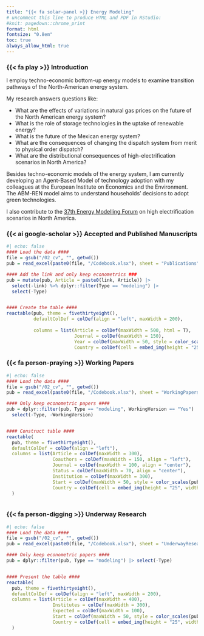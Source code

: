 ```yaml
---
title: "{{< fa solar-panel >}} Energy Modeling"
# uncomment this line to produce HTML and PDF in RStudio:
#knit: pagedown::chrome_print
format: html
fontsize: "0.8em"
toc: true
always_allow_html: true
---
```


### {{< fa play >}} Introduction

I employ techno-economic bottom-up energy models to examine transition pathways of the North-American energy system.

My research answers questions like:

-   What are the effects of variations in natural gas prices on the future of the North American energy system?
-   What is the role of storage technologies in the uptake of renewable energy?
-   What is the future of the Mexican energy system?
-   What are the consequences of changing the dispatch system from merit to physical order dispatch?
-   What are the distributional consequences of high-electrification scenarios in North America?

Besides techno-economic models of the energy system, I am currently developing an Agent-Based Model of technology adoption with my colleagues at the European Institute on Economics and the Environment. The ABM-REN model aims to understand households' decisions to adopt green technologies.

I also contribute to the [37th Energy Modelling Forum](https://emf.stanford.edu/emf-37-deep-decarbonization-high-electrificatio-scenarios-north-america) on high electrification scenarios in North America.

### {{< ai google-scholar >}} Accepted and Published Manuscripts

```r
#| echo: false 
#### Load the data ####
file = gsub("/02_cv", "", getwd())
pub = read_excel(paste0(file, "/Codebook.xlsx"), sheet = "Publications")

#### Add the link and only keep econometrics ###
pub = mutate(pub, Article = paste0(link, Article)) |> 
  select(-link) %>% dplyr::filter(Type == "modeling") |> 
  select(-Type)


#### Create the table ####
reactable(pub, theme = fivethirtyeight(),
          defaultColDef = colDef(align = "left", maxWidth = 200), 
          
          columns = list(Article = colDef(maxWidth = 500, html = T), 
                         Journal = colDef(maxWidth = 150), 
                         Year = colDef(maxWidth = 50, style = color_scales(pub, colors = c("gray", "#0b263d"))), 
                         Country = colDef(cell = embed_img(height = "25", width = "25"), maxWidth = 100, align = "center")))

```

### {{< fa person-praying >}} Working Papers

```r
#| echo: false 
#### Load the data ####
file = gsub("/02_cv", "", getwd())
pub = read_excel(paste0(file, "/Codebook.xlsx"), sheet = "WorkingPapers")

#### Only keep econometric papers ####
pub = dplyr::filter(pub, Type == "modeling", WorkingVersion == "Yes") |> 
  select(-Type, -WorkingVersion) 


#### Construct table ####
reactable(
  pub, theme = fivethirtyeight(),
  defaultColDef = colDef(align = "left"), 
  columns = list(Article = colDef(maxWidth = 300), 
                 Coauthors = colDef(maxWidth = 150, align = "left"),
                 Journal = colDef(maxWidth = 100, align = "center"), 
                 Status = colDef(maxWidth = 70, align = "center"),
                 Institution = colDef(maxWidth = 300),
                 Start = colDef(maxWidth = 50, style = color_scales(pub, colors = c("gray", "#0b263d"))), 
                 Country = colDef(cell = embed_img(height = "25", width = "25"), maxWidth = 100, align = "center"))
  )



```

### {{< fa person-digging >}} Underway Research

```r
#| echo: false 
#### Load the data ####
file = gsub("/02_cv", "", getwd())
pub = read_excel(paste0(file, "/Codebook.xlsx"), sheet = "UnderwayResearch")

#### Only keep econometric papers ####
pub = dplyr::filter(pub, Type == "modeling") |> select(-Type)


#### Present the table ####
reactable(
  pub, theme = fivethirtyeight(),
  defaultColDef = colDef(align = "left", maxWidth = 200), 
  columns = list(Article = colDef(maxWidth = 400), 
                 Institutes = colDef(maxWidth = 300), 
                 Expected = colDef(maxWidth = 100), 
                 Start = colDef(maxWidth = 50, style = color_scales(pub, colors = c("gray", "#0b263d"))), 
                 Country = colDef(cell = embed_img(height = "25", width = "25"), maxWidth = 100, align = "center"))
  )

```
